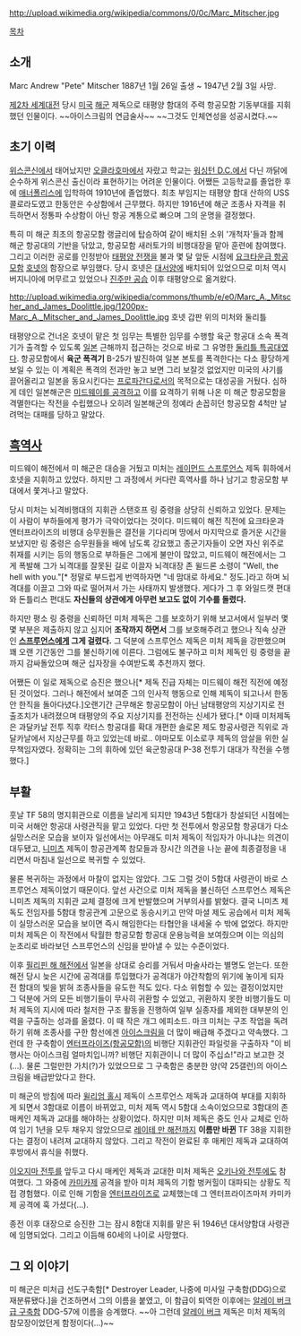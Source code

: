 http://upload.wikimedia.org/wikipedia/commons/0/0c/Marc_Mitscher.jpg

[[목차]]

== 소개 ==
Marc Andrew "Pete" Mitscher 1887년 1월 26일 출생 ~ 1947년 2월 3일 사망.

[[제2차 세계대전]] 당시 [[미국]] [[해군]] 제독으로 태평양 함대의 주력 항공모함 기동부대를 지휘했던 인물이다.
~~아이스크림의 연금술사~~ ~~그것도 인체연성을 성공시켰다.~~

== 초기 이력 ==
[[위스콘신]]에서 태어났지만 [[오클라호마]]에서 자랐고 학교는 [[워싱턴 D.C.]]에서 다닌 까닭에 순수하게 위스콘신 출신이라 표현하기는 어려운 인물이다. 어쨌든 고등학교를 졸업한 후에 [[미국해군사관학교|애너폴리스]]에 입학하여 1910년에 졸업했다. 최초 부임지는 태평양 함대 산하의 USS 콜로라도였고 한동안은 수상함에서 근무했다. 하지만 1916년에 해군 조종사 자격을 취득하면서 정통파 수상함이 아닌 항공 계통으로 빠으며 그의 운명을 결정했다.

특히 미 해군 최초의 항공모함 랭글리에 탑승하여 같이 배치된 소위 '개척자'들과 함께 해군 항공대의 기반을 닦았고, 항공모함 새러토가의 비행대장을 맡아 훈련에 참여했다. 그리고 이러한 공로를 인정받아 [[태평양 전쟁]]을 불과 몇 달 앞둔 시점에 [[요크타운급 항공모함]] [[호넷]]의 함장으로 부임했다. 당시 호넷은 [[대서양]]에 배치되어 있었으므로 미처 역시 버지니아에 머무르고 있었으나 [[진주만 공습]] 이후 태평양으로 옮겨왔다.

http://upload.wikimedia.org/wikipedia/commons/thumb/e/e0/Marc_A._Mitscher_and_James_Doolittle.jpg/1200px-Marc_A._Mitscher_and_James_Doolittle.jpg
호넷 갑판 위의 미처와 둘리틀

태평양으로 건너온 호넷이 맡은 첫 임무는 특별한 임무를 수행할 육군 항공대 소속 폭격기가 출격할 수 있도록 [[일본]] 근해까지 접근하는 것으로 바로 그 유명한 [[둘리틀 특공대]]였다. 항공모함에서 '''육군 폭격기''' B-25가 발진하여 일본 본토를 폭격한다는 다소 황당하게 보일 수 있는 이 계획은 폭격의 전과만 놓고 보면 그리 보잘것 없었지만 미국의 사기를 끌어올리고 일본을 동요시킨다는 [[프로파간다]]로서의 목적으로는 대성공을 거뒀다. 심하게 데인 일본해군은 [[미드웨이 해전|미드웨이를 공격]]하고 이를 요격하기 위해 나온 미 해군 항공모함을 격멸한다는 작전을 수립했으나 오히려 일본해군의 정예라 손꼽히던 항공모함 4척만 날려먹는 대패를 당하고 말았다.

== [[흑역사]] ==
미드웨이 해전에서 미 해군은 대승을 거뒀고 미처는 [[레이먼드 스프루언스]] 제독 휘하에서 호넷을 지휘하고 있었다. 하지만 그 과정에서 커다란 흑역사를 하나 남기고 항공모함 부대에서 쫓겨나고 말았다.

당시 미처는 뇌격비행대의 지휘관 스탠호프 링 중령을 상당히 신뢰하고 있었다. 문제는 이 사람이 부하들에게 평가가 극악이었다는 것이다. 미드웨이 해전 직전에 요크타운과 엔터프라이즈의 비행대 승무원들은 결전을 기다리며 땅에서 마지막으로 즐거운 시간을 보냈지만 링 중령은 승무원들을 배에 남도록 강요했고 종군기자들이 오면 자신 위주로 취재를 시키는 등의 행동으로 부하들은 그에게 불만이 많았고, 미드웨이 해전에서는 그게 폭발해 그가 뇌격대를 잘못된 길로 이끌자 뇌격대장 존 윌드론 소령이 "Well, the hell with you."[* 정말로 부드럽게 번역하자면 "네 맘대로 하세요." 정도.]라고 하며 뇌격대를 이끌고 그와 따로 떨어져서 가는 사태까지 발생했다. 게다가 그 후 와일드캣 편대와 돈틀리스 편대도 '''자신들의 상관에게 아무런 보고도 없이 기수를 돌렸다.'''

하지만 평소 링 중령을 신뢰하던 미처 제독은 그를 보호하기 위해 보고서에서 일부러 몇몇 부분은 제출하지 않고 심지어 '''조작까지 하면서''' 그를 보호해주려고 했으나 직속 상관인 '''[[레이먼드 스프루언스|스프루언스]]에게 그게 걸렸다.''' 그 덕분에 스프루언스 제독은 미처 제독을 강판했으며 꽤 오랜 기간동안 그를 불신하기에 이른다. 그럼에도 불구하고 미처 제독인 링 중령을 끝까지 감싸돌았으며 해군 십자장을 수여받도록 추천까지 했다.

어쨌든 이 일로 제독으로 승진은 했으나[* 제독 진급 자체는 미드웨이 해전 직전에 예정된 것이었다. 그러나 해전에서 보여준 그의 인사적 행동으로 인해 제독이 되고나서 한동안 한직을 돌아다녔다.]오랜기간 근무해온 항공모함이 아닌 남태평양의 지상기지로 전출조치가 내려졌으며 태평양의 주요 지상기지를 전전하는 신세가 됐다.[* 이때 미처제독은 과달카날 전투 직후 칵터스 항공대를 확대 개편한 솔로몬 제도 항공사령관 직위로 과달카날에서 지상근무를 하고 있었는데 바로.. 야마모토 이소로쿠 제독의 암살을 위한 실무책임자였다. 정확히는 그의 휘하에 있던 육군항공대 P-38 전투기 대대가 작전을 수행했다.]

== 부활 ==
훗날 TF 58의 명지휘관으로 이름을 날리게 되지만 1943년 5함대가 창설되던 시점에는 미국 서해안 항공대 사령관직을 맡고 있었다. 다만 첫 전투에서 항공모함 항공대가 다소 실망스러운 모습을 보이자 일선에서는 아무래도 미처 제독이 적임자가 아니냐는 의견이 대두됐고, [[체스터 니미츠|니미츠]] 제독이 항공관계쪽 참모들과 장시간 의견을 나눈 끝에 최종결정을 내리면서 마침내 일선으로 복귀할 수 있었다.

물론 복귀하는 과정에서 마찰이 없지는 않았다. 그도 그럴 것이 5함대 사령관이 바로 스프루언스 제독이었기 때문이다. 앞선 사건으로 미처 제독을 불신하던 스프루언스 제독은 니미츠 제독의 지휘관 교체 결정에 크게 반발했으며 거부의사를 밝혔다. 결국 니미츠 제독도 전임자를 5함대 항공관계 고문으로 동승시키고 만약 마셜 제도 공습에서 미처 제독이 실망스러운 모습을 보이면 즉시 해임한다는 타협안을 내세울 수 밖에 없었다. 하지만 미처 제독은 이 작전에서 탁월한 항공모함 항공대 운용능력을 보여줬으며 이는 의심의 눈초리로 바라보던 스프루언스의 신임을 받아낼 수 있는 수준이었다.

이후 [[필리핀 해 해전]]에서 일본을 상대로 승리를 거둬서 마술사라는 별명도 얻는다. 또한 해전 당시 늦은 시간에 공격대를 투입했다가 공격대가 야간착함의 위기에 놓이게 되자 전 함대의 빛을 밝혀 조종사들을 유도한 적도 있다. 다소 위험할 수 있는 결정이었지만 그 덕분에 거의 모든 비행기들이 무사히 귀환할 수 있었고, 귀환하지 못한 비행기들도 미처 제독의 지시에 따라 철저한 구조 활동을 진행하여 일부 실종자를 제외한 대부분의 인력을 구출하는 성과를 올렸다.
이 때 작은 개그 에피소드. 마크 미처는 구조 작업을 독려하기 위해 조종사를 구한 함선에겐 [[아이스크림]]을 더 많이 배급해 주겠다고 약속했다. 그런데 한 구축함이 [[엔터프라이즈(항공모함)]]의 비행단 지휘관인 파일럿을 구출하자 "이 비행사는 아이스크림 얼마치입니까? 비행단 지휘관이니 더 많이 주십쇼!"라고 보고한 것(...). 물론 그럴만한 가치(?)가 있었으므로 그 구축함은 충분한 양(약 25갤런)의 아이스크림을 배급받았다고 한다.

미 해군의 방침에 따라 [[윌리엄 홀시]] 제독이 스프루언스 제독과 교대하여 부대를 지휘하게 되면서 3함대로 이름이 바뀌었고, 미처 제독 역시 5함대 소속이었으므로 3함대의 존 매케인 제독과 교대를 해야하는 상황이었다. 하지만 미처 제독은 중도 인사 교체로 인하여 임기 1년을 모두 채우지 않았으므로 [[레이테 만 해전]]까지 '''이름만 바뀐''' TF 38을 지휘한다는 결정이 내려져 교대하지 않았다. 그리고 작전이 완료된 후 매케인 제독과 교대하여 후방에서 휴식을 취했다.

[[이오지마 전투]]를 앞두고 다시 매케인 제독과 교대한 미처 제독은 [[오키나와 전투]]에도 참여했다. 그 와중에 [[카미카제]] 공격을 받아 미처 제독의 기함 벙커힐이 대파되는 상황도 직접 경험했다. 이로 인해 기함을 [[엔터프라이즈(항공모함)|엔터프라이즈]]로 교체했는데 그 엔터프라이즈마저 카미카제 공격에 훅 가셨다(…).

종전 이후 대장으로 승진한 그는 잠시 8함대 지휘를 맡은 뒤 1946년 대서양함대 사령관에 임명되었다. 그리고 이듬해 60세의 나이로 사망했다.

== 그 외 이야기 ==
미 해군은 미처급 선도구축함[* Destroyer Leader, 나중에 미사일 구축함(DDG)으로 재분류됐다.]을 건조하면서 그의 이름을 붙였고, 이 함급이 퇴역한 이후에는 [[알레이 버크급 구축함]] DDG-57에 이름을 승계했다. ~~아 그런데 [[알레이 버크]] 제독은 미처 제독의 참모장이었던게 함정이다(…)~~

